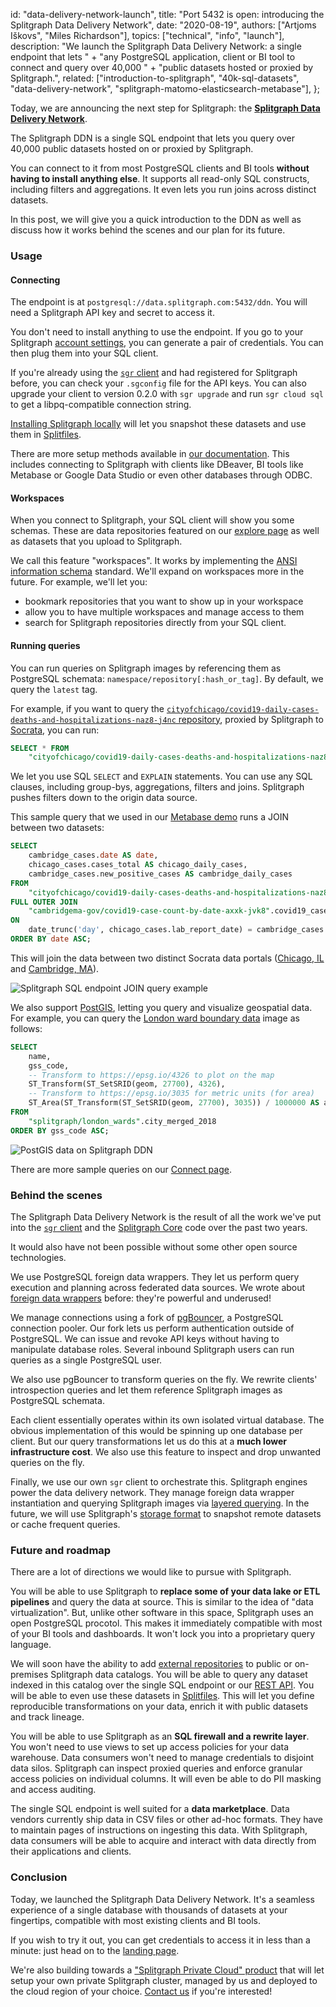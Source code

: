   id: "data-delivery-network-launch",
  title: "Port 5432 is open: introducing the Splitgraph Data Delivery Network",
  date: "2020-08-19",
  authors: ["Artjoms Iškovs", "Miles Richardson"],
  topics: ["technical", "info", "launch"],
  description:
    "We launch the Splitgraph Data Delivery Network: a single endpoint that lets " +
    "any PostgreSQL application, client or BI tool to connect and query over 40,000 " +
    "public datasets hosted or proxied by Splitgraph.",
  related: ["introduction-to-splitgraph", "40k-sql-datasets", "data-delivery-network",
  "splitgraph-matomo-elasticsearch-metabase"],
};

Today, we are announcing the next step for Splitgraph: the [**Splitgraph Data Delivery Network**](https://www.splitgraph.com/connect).

The Splitgraph DDN is a single SQL endpoint that lets you query over 40,000 public datasets hosted on or proxied by Splitgraph.

You can connect to it from most PostgreSQL clients and BI tools **without having to install anything else**. It supports all read-only SQL constructs, including filters and aggregations. It even lets you run joins across distinct datasets.

In this post, we will give you a quick introduction to the DDN as well as discuss how it works behind the scenes and our plan for its future.

### Usage

#### Connecting

The endpoint is at `postgresql://data.splitgraph.com:5432/ddn`. You will need a Splitgraph API key and secret to access it.

You don't need to install anything to use the endpoint. If you go to your Splitgraph [account settings](https://www.splitgraph.com/connect), you can generate a pair of credentials. You can then plug them into your SQL client.

If you're already using the [`sgr` client](/docs/architecture/sgr-client) and had registered for Splitgraph before, you can check your `.sgconfig` file for the API keys. You can also upgrade your client to version 0.2.0 with `sgr upgrade` and run `sgr cloud sql` to get a libpq-compatible connection string.

[Installing Splitgraph locally](/docs/getting-started/installation) will let you snapshot these datasets and use them in [Splitfiles](/docs/concepts/splitfiles).

There are more setup methods available in [our documentation](/docs/splitgraph-cloud/data-delivery-network). This includes connecting to Splitgraph with clients like DBeaver, BI tools like Metabase or Google Data Studio or even other databases through ODBC.

#### Workspaces

When you connect to Splitgraph, your SQL client will show you some schemas. These are data repositories featured on our [explore page](/explore) as well as datasets that you upload to Splitgraph.

We call this feature "workspaces". It works by implementing the [ANSI information schema](https://en.wikipedia.org/wiki/Information_schema) standard. We'll expand on workspaces more in the future. For example, we'll let you:

  * bookmark repositories that you want to show up in your workspace
  * allow you to have multiple workspaces and manage access to them
  * search for Splitgraph repositories directly from your SQL client.

#### Running queries

You can run queries on Splitgraph images by referencing them as PostgreSQL schemata: `namespace/repository[:hash_or_tag]`. By default, we query the `latest` tag.

For example, if you want to query the [`cityofchicago/covid19-daily-cases-deaths-and-hospitalizations-naz8-j4nc` repository](https://www.splitgraph.com/cityofchicago/covid19-daily-cases-deaths-and-hospitalizations-naz8-j4nc), proxied by Splitgraph to [Socrata](https://data.cityofchicago.org/Health-Human-Services/COVID-19-Daily-Cases-and-Deaths/naz8-j4nc), you can run:

```sql
SELECT * FROM
	"cityofchicago/covid19-daily-cases-deaths-and-hospitalizations-naz8-j4nc".covid19_daily_cases_deaths_and_hospitalizations
```

We let you use SQL `SELECT` and `EXPLAIN` statements. You can use any SQL clauses, including group-bys, aggregations, filters and joins. Splitgraph pushes filters down to the origin data source.

This sample query that we used in our [Metabase demo](/docs/ingesting-data/socrata#using-metabase-to-join-and-plot-data-from-multiple-data-portals) runs a JOIN between two datasets:

```sql
SELECT
    cambridge_cases.date AS date,
    chicago_cases.cases_total AS chicago_daily_cases,
    cambridge_cases.new_positive_cases AS cambridge_daily_cases
FROM
    "cityofchicago/covid19-daily-cases-deaths-and-hospitalizations-naz8-j4nc".covid19_daily_cases_deaths_and_hospitalizations chicago_cases
FULL OUTER JOIN
    "cambridgema-gov/covid19-case-count-by-date-axxk-jvk8".covid19_case_count_by_date cambridge_cases
ON
    date_trunc('day', chicago_cases.lab_report_date) = cambridge_cases.date::timestamp
ORDER BY date ASC;
```

This will join the data between two distinct Socrata data portals ([Chicago, IL](https://data.cityofchicago.org/Health-Human-Services/COVID-19-Daily-Cases-Deaths-and-Hospitalizations/naz8-j4nc) and [Cambridge, MA](https://data.cambridgema.gov/Public-Safety/COVID-19-Cumulative-Cases-by-Date/tdt9-vq5y)).

![Splitgraph SQL endpoint JOIN query example](https://raw.githubusercontent.com/splitgraph/splitgraph.com/master/content/docs/0900_splitgraph-cloud/images/sql-endpoint/2-dbeaver-join.png)

We also support [PostGIS](https://postgis.net/), letting you query and visualize geospatial data. For example, you can query the [London ward boundary data](https://www.splitgraph.com/splitgraph/london_wards/) image as follows:

```sql
SELECT
    name,
    gss_code,
    -- Transform to https://epsg.io/4326 to plot on the map
    ST_Transform(ST_SetSRID(geom, 27700), 4326),
    -- Transform to https://epsg.io/3035 for metric units (for area)
    ST_Area(ST_Transform(ST_SetSRID(geom, 27700), 3035)) / 1000000 AS area_sqkm
FROM
    "splitgraph/london_wards".city_merged_2018
ORDER BY gss_code ASC;
```

![PostGIS data on Splitgraph DDN](https://raw.githubusercontent.com/splitgraph/splitgraph.com/master/content/docs/0900_splitgraph-cloud/images/sql-endpoint/3-dbeaver-geodata.png)

There are more sample queries on our [Connect page](https://www.splitgraph.com/connect).

### Behind the scenes

The Splitgraph Data Delivery Network is the result of all the work we've put into the [`sgr` client](/docs/architecture/sgr-client) and the [Splitgraph Core](https://github.com/splitgraph/splitgraph) code over the past two years.

It would also have not been possible without some other open source technologies.

We use PostgreSQL foreign data wrappers. They let us perform query execution and planning across federated data sources. We wrote about [foreign data wrappers](/blog/foreign-data-wrappers) before: they're powerful and underused!

We manage connections using a fork of [pgBouncer](https://www.pgbouncer.org), a PostgreSQL connection pooler. Our fork lets us perform authentication outside of PostgreSQL. We can issue and revoke API keys without having to manipulate database roles. Several inbound Splitgraph users can run queries as a single PostgreSQL user.

We also use pgBouncer to transform queries on the fly. We rewrite clients' introspection queries and let them reference Splitgraph images as PostgreSQL schemata.

Each client essentially operates within its own isolated virtual database. The obvious implementation of this would be spinning up one database per client. But our query transformations let us do this at a **much lower infrastructure cost**. We also use this feature to inspect and drop unwanted queries on the fly.

Finally, we use our own `sgr` client to orchestrate this. Splitgraph engines power the data delivery network. They manage foreign data wrapper instantiation and querying Splitgraph images via [layered querying](/docs/large-datasets/layered-querying). In the future, we will use Splitgraph's [storage format](/docs/concepts/objects) to snapshot remote datasets or cache frequent queries.

### Future and roadmap

There are a lot of directions we would like to pursue with Splitgraph.

You will be able to use Splitgraph to **replace some of your data lake or ETL pipelines** and query the data at source. This is similar to the idea of "data virtualization". But, unlike other software in this space, Splitgraph uses an open PostgreSQL procotol. This makes it immediately compatible with most of your BI tools and dashboards. It won't lock you into a proprietary query language.

We will soon have the ability to add [external repositories](/docs/splitgraph-cloud/external-repositories) to public or on-premises Splitgraph data catalogs. You will be able to query any dataset indexed in this catalog over the single SQL endpoint or our [REST API](/docs/splitgraph-cloud/publish-rest-api). You will be able to even use these datasets in [Splitfiles](/concepts/splitfiles). This will let you define reproducible transformations on your data, enrich it with public datasets and track lineage.

You will be able to use Splitgraph as an **SQL firewall and a rewrite layer**. You won't need to use views to set up access policies for your data warehouse. Data consumers won't need to manage credentials to disjoint data silos. Splitgraph can inspect proxied queries and enforce granular access policies on individual columns. It will even be able to do PII masking and access auditing.

The single SQL endpoint is well suited for a **data marketplace**. Data vendors currently ship data in CSV files or other ad-hoc formats. They have to maintain pages of instructions on ingesting this data. With Splitgraph, data consumers will be able to acquire and interact with data directly from their applications and clients.

### Conclusion

Today, we launched the Splitgraph Data Delivery Network. It's a seamless experience of a single database with thousands of datasets at your fingertips, compatible with most existing clients and BI tools.

If you wish to try it out, you can get credentials to access it in less than a minute: just head on to the [landing page](https://www.splitgraph.com/connect).

We're also building towards a ["Splitgraph Private Cloud" product](/about/company/private-cloud-beta) that will let setup your own private Splitgraph cluster, managed by us and deployed to the cloud region of your choice. [Contact us](mailto:support@splitgraph.com) if you're interested!
